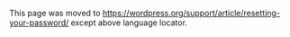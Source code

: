 {{Languages|
{{en|Resetting Your Password}}
{{fr|Réinitialisation de votre mot de passe}}
{{ja|Resetting Your Password}}
{{pt-br|Redefinindo Senha}}
{{sk|Obnova vášho hesla}}
}}

This page was moved to https://wordpress.org/support/article/resetting-your-password/ except above language locator.
<!--

In WordPress, there is more than one way to set your password. In normal circumstances, you can do it through the WordPress interface. If you forget your password, WordPress has a built in recovery mechanism that uses email.

But on some hosts, especially when email isn't working right, sometimes you have to take different steps to reset your password. 

Here's a list of different ways to reset a password. Any one of them will work, and you only need one to succeed. Which method you will use depends on what type of access you still have to your website.

== To Change Your Password ==

To change your password in current versions:

# In the Administration Screen,  menu, go to Users > All Users.
# Click on your username in the list to edit 
# In the Edit User screen, scroll down to the New Password section and click Generate Password button. 
# If you want to change the automatically generated password, overwrite it in a new password in the box provided. The strength box will show how good (strong) your password is.
# Click the Update User button.

:Your new password takes effect immediately.

== Through the automatic emailer ==
If you know your username or the email account in your profile, you can use the "lost password" feature of WordPress.
*Go to your WordPress Login page (something like [http://codex.wordpress.org/Resetting_your_password http://yoursite.com/wordpress/wp-login.php]) 
*Click on the ''Lost your password?'' link
*You will be taken to a page to put in some details. Enter your username or the email address on file for that account.
*Wait happily as your new password is emailed to you.
*Once you get your new password, login and change it to something you can ''remember'' on your profile page.


== Through WP CLI ==

WP CLI is a command line tool for managing your WordPress installation.

1. Move into the /wordpress directory and type
<pre>$ wp user list</pre> 

to see all users. Find the ID of the user you'd like to update.

2. Then, update the user
<pre>$ wp user update 1 --user_pass=$UP3RstrongP4$$w0rd</pre>

replacing "1" with the id of the user you want to update. 

[http://wp-cli.org/ More on wp cli]

== Through MySQL/MariaDB Command Line ==
#Get an MD5 hash of your password.
#* [http://www.miraclesalad.com/webtools/md5.php Visit md5 Hash Generator], or...
#* Create a key with Python. or...
#* On Unix/Linux: 
#*# Create file wp.txt with the new password in it (and *nothing* else)
#*# <tt>tr -d '\r\n' < wp.txt | md5sum | tr -d ' -'</tt> 
#*# <tt>rm wp.txt</tt>
#* On Mac OS X: 
#*# Create file wp.txt with the new password in it (and *nothing* else), then enter either of the lines below
#*# <tt>md5 -q ./wp.txt; rm ./wp.txt</tt> (If you want the MD5 hash printed out)
#*# <tt>md5 -q ./wp.txt | pbcopy; rm ./wp.txt</tt> (If you want the MD5 hash copied to the clipboard)
#*# Note that nano and vi add a line break which changes the MD5 hash. This works as well:
#*# <tt>echo -n [yourpassword] | md5 </tt>
#"<tt>mysql -u root -p</tt>" (log in to MySQL/MariaDB)
#enter your mysql password
#"<tt>use (name-of-database)</tt>" (select WordPress database)
#"<tt>show tables;</tt>" (you're looking for a table name with "<tt>users</tt>" at the end)
#"<tt>SELECT ID, user_login, user_pass FROM (name-of-table-you-found);</tt>" (this gives you an idea of what's going on inside)
#"<tt>UPDATE (name-of-table-you-found) SET user_pass="(MD5-string-you-made)" WHERE ID = (id#-of-account-you-are-reseting-password-for);</tt>" (actually changes the password)
#"<tt>SELECT ID, user_login, user_pass FROM (name-of-table-you-found);</tt>" (confirm that it was changed)
#(type Control-D, to exit mysql client)

Note if you have a recent version of MySQL (version 5.x?) or any version of MariaDB, you can have MySQL/MariaDB compute the MD5 hash for you.
# Skip step 1. above.
# Do the following for step 7. instead.
#* "<tt>UPDATE (name-of-table-you-found) SET user_pass = MD5('(new-password)') WHERE ID = (id#-of-account-you-are-reseting-password-for);</tt>" (actually changes the password)

Note that even if the passwords are salted, meaning they look like <tt>$P$BLDJMdyBwegaCLE0GeDiGtC/mqXLzB0</tt>, you can still replace the password with an MD5 hash, and WordPress will let you log in. The MD5 hash will be replaced with a more secure hash upon your first login.

== Through phpMyAdmin ==

This article is for those who have [[phpMyAdmin]] access to their database. '''Note: use phpMyAdmin at your own risk. If you doubt your ability to use it, seek further advice. WordPress is not responsible for loss of data.'''

<div style="width: 100%; position: relative;">

<div style="width:auto; clear: both; float:left; display: inline; padding: 5px; margin: 10px 0;">
[[Image:changepw2.jpg|thumb|left|]]
</div>

<div style="width:auto; float:right; display: inline; padding: 5px; margin: 10px 0;">
1. Begin by logging into phpMyAdmin and clicking '''databases'''.<br />
2. A list of databases will appear. Click your WordPress database.
</div>

<div style="width:auto; clear: both; float:left; display: inline; padding: 5px; margin: 10px 0;">
[[Image:changepw3.jpg|thumb|center|]]
</div>

<div style="width:auto; float:right; display: inline; padding: 5px; margin: 10px 0;">
3. All the tables in your database will appear. If not, click '''Structure'''. <br />
4. Look for '''wp_users''' in the Table column.<br />
5. Click on the icon for '''browse'''.<br />
6. Locate your Username under user_login<br />
7. Click '''edit''' (may look like a pencil icon in some versions of phpMyAdmin)
</div>

<div style="width:auto; clear: both; float:left; display: inline; padding: 5px; margin: 10px 0;">
[[Image:changepw6.jpg|thumb|center|]]
</div>

<div style="width:auto; float:right; display: inline; padding: 5px; margin: 10px 0;">
8. Your user_id will be shown, click on Edit<br />
9. Next to the user_pass is a long list of numbers and letters.<br />
10. Select and delete these and type in your new password.<br />
11. Type in the password you want to use. Just type it in normally, but remember, it is case-sensitive.<br />
12. In this example, the new password will be 'rabbitseatcarrots'<br />
13. Once you have done that, click the dropdown menu indicated, and select MD5 from the menu.
</div>

<div style="width:auto; clear: both; float:left; display: inline; padding: 5px; margin: 10px 0;">
[[Image:changepw7.jpg|thumb|center|]]
</div>

<div style="width:auto; float:right; display: inline; padding: 5px; margin: 10px 0;">
14. Check that your password is actually correct, and that MD5 is in the box.
</div>

<div style="width:90%; clear: both; float:left; display: inline; padding: 5px; margin: 10px 0;">
15. Click the 'Go' button to the bottom right.<br />
16. Test the new password on the login screen. If it doesn't work, check that you've followed these instructions exactly. 
</div>

</div>

<div style="clear:both; height:1px;">&nbsp;</div>

===Other Tutorials using phpMyAdmin===
*[http://www.devlounge.net/articles/reset-a-wordpress-password-from-phpmyadmin Reset a WordPress password from phpMyAdmin]

== Through FTP ==

There is also an easy way to reset your password via FTP, if you're using the admin user.

1. Login to your site via FTP and download your active theme's functions.php file.

2. Edit the file and add this code to it, right at the beginning, after the first <?php:
 wp_set_password( 'password', 1 );

Put in your own new password for the main admin user. The "1" is the user ID number in the wp_users table.

3. Upload the modified file back to your site.

4. After you then are able to login, make sure to go back and remove that code. It will reset your password on every page load until you do.


==Using the Emergency Password Reset Script==

If the other solutions listed above won't work, then try the Emergency Password Reset Script. It is not a Plugin. It is a PHP script. 

; Warnings :
# Requires you know the administrator username.  
# It updates the administrator password and sends an email to the administrator's email address.  
# If you don't receive the email, the password is still changed.
# You do not need to be logged in to use it. If you could login, you wouldn't need the script.
# Place this in the root of your WordPress installation. Do not upload this to your WordPress Plugins directory.
# Delete the script when you are done for security reasons.

; Directions for use : 
# Copy the emergency script from [http://codex.wordpress.org/User:MichaelH/Orphaned_Plugins_needing_Adoption/Emergency Emergency Password Script] and put into a file called emergency.php in the root of your WordPress installation (the same directory that contains wp-config.php).
# In your browser, open http:&#47;&#47;example.com/emergency.php.
# As instructed, enter the administrator username (usually admin) and the new password, then click '''Update Options'''.  A message is displayed noting the changed password. An email is sent to the blog administrator with the changed password information. 
# '''Delete emergency.php from your server when you are done.''' Do not leave it on your server as someone else could use it to change your password.

==Additional Reference==

*Another [http://kuttler.eu/code/wordpress-password-reset/ password reset script] that can be used without knowing the username or email

[[Category:Getting Started]]
[[Category:Troubleshooting]]
-->